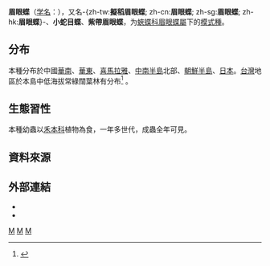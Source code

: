 {{NoteTA
|G1=Butterfly
}}
{{Speciesbox
| taxon = Mycalesis francisca
| binomial_authority = Stoll, 1780
| image = Mycalesis francisca formosana ventral view 20150415.jpg
| image_caption =  台灣產亞種（''M. f. formosana''）<BR>濕季型
| image2 = Mycalesis francisca formosana high altitude ventral view 20150705.jpg
| image2_caption = 台灣產亞種（''M. f. formosana''）<BR>中高海拔濕季型
}}

'''眉眼蝶'''（[[学名|学名]]：{{lang|la|'''''Mycalesis francisca'''''}}），又名-{zh-tw:'''擬稻眉眼蝶'''; zh-cn:'''眉眼蝶'''; zh-sg:'''眉眼蝶'''; zh-hk:'''眉眼蝶'''}-、'''小蛇目蝶'''、'''紫帶眉眼蝶'''，为[[蛺蝶科|蛺蝶科]][[眉眼蝶屬|眉眼蝶屬]]下的[[模式種|模式種]]。

==分布==
本種分布於中國[[華南|華南]]、[[華東|華東]]、[[喜馬拉雅|喜馬拉雅]]、[[中南半島|中南半島]]北部、[[朝鮮半島|朝鮮半島]]、[[日本|日本]]。[[台灣|台灣]]地區於本島中低海拔常綠闊葉林有分布<ref name="978-986-177-668-2">{{cite book|author=徐堉峰 |coauthors= |title=台灣蝴蝶圖鑑．下（蛺蝶） |year=2013 |publisher=晨星出版社 |location=台中市 |isbn=978-986-177-668-2 }}</ref>
。

==生態習性==
本種幼蟲以[[禾本科|禾本科]]植物為食，一年多世代，成蟲全年可見。

==資料來源==
{{reflist}}

==外部連結==
* {{TaiBNET| zh=眉眼蝶 | id=347152| binomial=Mycalesis francisca| sub = formosana | authority=Fruhstorfer, 1908  | var= | accessdate=2015-04-22}}
* {{Commonscat-inline|Mycalesis francisca|眉眼蝶}}

{{Taxonbar}}
[[Category:_1780年描述的昆虫|M]]
[[Category:眉眼蝶屬|M]]
[[Category:臺灣蝴蝶|M]]


{{Animal-stub}}